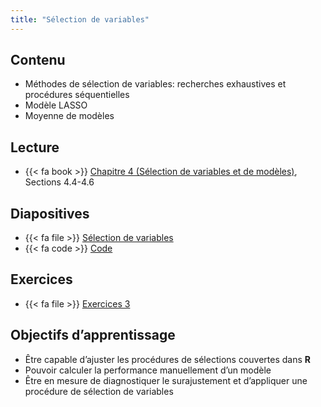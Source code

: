 ```yaml
---
title: "Sélection de variables"
---
```


## Contenu

- Méthodes de sélection de variables: recherches exhaustives et procédures séquentielles
- Modèle LASSO
- Moyenne de modèles

## Lecture


- {{< fa book >}} [Chapitre 4 (Sélection de variables et de modèles)](https://lbelzile.github.io/math60602/04-selectionmodeles.html), Sections 4.4-4.6


## Diapositives 

- {{< fa file >}} [Sélection de variables](/diapos/MATH60602-diapos5.pdf)
- {{< fa code >}} [Code](/diapos/MATH60602-diapos5.R)
<!--
<iframe width="600" height="338" src="http://docs.google.com/gview?url=https://lbelzile.github.io/multi/diapos/MATH60602-diapos3.pdf&embedded=true" frameborder="0"></iframe>
-->

## Exercices

- {{< fa file >}} [Exercices 3](/exercices/03-exercice.html)

## Objectifs d'apprentissage

- Être capable d'ajuster les procédures de sélections couvertes dans **R**
- Pouvoir calculer la performance manuellement d'un modèle
- Être en mesure de diagnostiquer le surajustement et d'appliquer une procédure de sélection de variables
